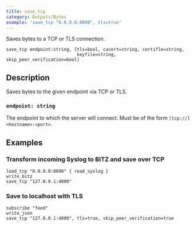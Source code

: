 ```yaml
---
title: save_tcp
category: Outputs/Bytes
example: 'save_tcp "0.0.0.0:8090", tls=true'
---
```

Saves bytes to a TCP or TLS connection.

```tql
save_tcp endpoint:string, [tls=bool, cacert=string, certifle=string,
                           keyfile=string, skip_peer_verification=bool]
```

## Description

Saves bytes to the given endpoint via TCP or TLS.

### `endpoint: string`

The endpoint to which the server will connect. Must be of the form
`[tcp://]<hostname>:<port>`.


<TLSOptions tls_default="false"/>

## Examples

### Transform incoming Syslog to BITZ and save over TCP

```tql
load_tcp "0.0.0.0:8090" { read_syslog }
write_bitz
save_tcp "127.0.0.1:4000"
```

### Save to localhost with TLS

```tql
subscribe "feed"
write_json
save_tcp "127.0.0.1:4000", tls=true, skip_peer_verification=true
```
